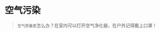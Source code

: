 # 空气污染
> `空气质量差`怎么办？在室内可以打开空气净化器，在户外记得戴上口罩！

<ScDc />
<br />
<Dialog>
#### Peter, are you OK?
# Not really. The [air quality/:空气质量] is really bad today. I can't stop [coughing/v.].
#### News reports said today's [AQI (Air Quality Index)/:空气质量指数] is 300. The PM 2.5 levels are particularly bad.
# No wonder I feel so bad. I turned on the [air purifier/:空气净化器] in my office. I hope that helps.
#### It's lunchtime. Let me go out to buy a lunch for us.
# That would be great, thanks. Make sure to wear a [mask/n.].
#### Do you have an extra mask?
# Yes, I always keep masks in my office. Let me get one for you.
#### Thanks.
</Dialog>
